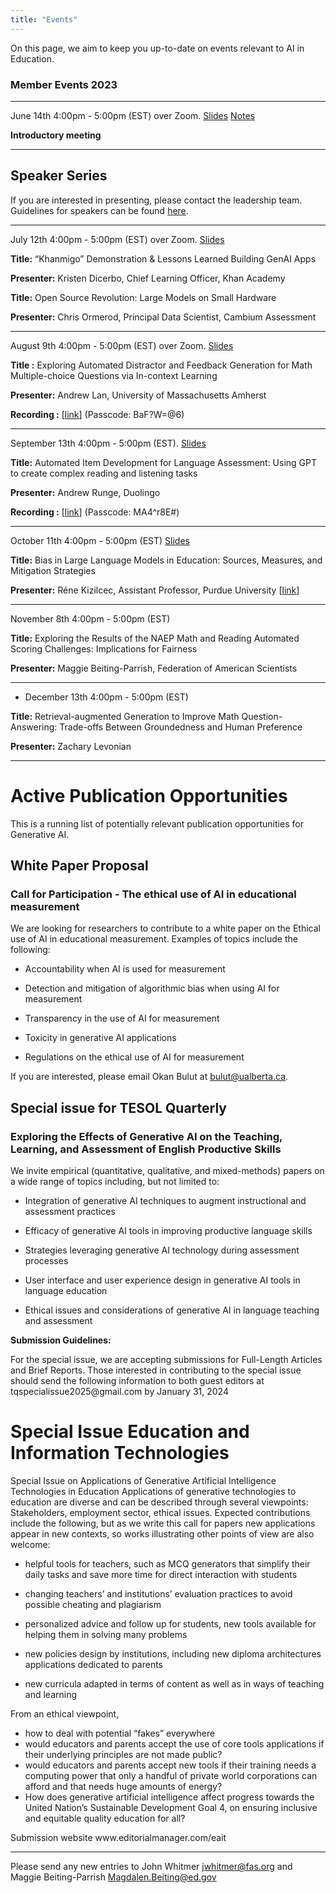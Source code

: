 ```yaml
---
title: "Events"
---
```


On this page, we aim to keep you up-to-date on events relevant to AI in Education.

### **Member Events 2023**

------------------------------------------------------------------------

June 14th 4:00pm - 5:00pm (EST) over Zoom. [Slides](meetings/June2023/slides.html) [Notes](meetings/June14-202.html)

**Introductory meeting**

------------------------------------------------------------------------

## Speaker Series

If you are interested in presenting, please contact the leadership team. Guidelines for speakers can be found [here](guidelines.html).

------------------------------------------------------------------------

July 12th 4:00pm - 5:00pm (EST) over Zoom. [Slides](meetings/July2023/slides.html)

**Title:** "Khanmigo" Demonstration & Lessons Learned Building GenAI Apps

**Presenter:** Kristen Dicerbo, Chief Learning Officer, Khan Academy

**Title:** Open Source Revolution: Large Models on Small Hardware

**Presenter:** Chris Ormerod, Principal Data Scientist, Cambium Assessment

------------------------------------------------------------------------

August 9th 4:00pm - 5:00pm (EST) over Zoom. [Slides](meetings/August2023/slides.html)

**Title :** Exploring Automated Distractor and Feedback Generation for Math Multiple-choice Questions via In-context Learning

**Presenter:** Andrew Lan, University of Massachusetts Amherst

**Recording :** \[[link](https://us06web.zoom.us/rec/share/5o6RtYJJFZgbRRbZBkRfQ9RbuoVnrFN2kFfEAyPRWShEtb-jyrQMmlQK1VfkL707.kgteeW6fkLc5HGnA)\] (Passcode: BaF?W=\@6)

------------------------------------------------------------------------

September 13th 4:00pm - 5:00pm (EST). [Slides](meetings/September2023/slides.html)

**Title:** Automated Item Development for Language Assessment: Using GPT to create complex reading and listening tasks

**Presenter:** Andrew Runge, Duolingo

**Recording :** \[[link](https://us06web.zoom.us/rec/share/4NrrZz3BHsylFTjWaRT5PSZQ7-oqXw0FkuV7igUO26QfY1YcJY5hDYpIj5zcAnYz.mo5Vu0kQERdtpjUP)\] (Passcode: MA4\^r8E#)

------------------------------------------------------------------------

October 11th 4:00pm - 5:00pm (EST) [Slides](meetings/October2023/slides.html)

**Title:** Bias in Large Language Models in Education: Sources, Measures, and Mitigation Strategies

**Presenter:** Réne Kizilcec, Assistant Professor, Purdue University \[[link](https://drive.google.com/file/d/1ln9eJJq4lCOSBscKgvf32eeN_TX5tplH/view?usp=drive_link)\]

------------------------------------------------------------------------

November 8th 4:00pm - 5:00pm (EST)

**Title:** Exploring the Results of the NAEP Math and Reading Automated Scoring Challenges: Implications for Fairness

**Presenter:** Maggie Beiting-Parrish, Federation of American Scientists

------------------------------------------------------------------------

-   December 13th 4:00pm - 5:00pm (EST)

**Title:** Retrieval-augmented Generation to Improve Math Question-Answering: Trade-offs Between Groundedness and Human Preference

**Presenter:** Zachary Levonian

------------------------------------------------------------------------

# Active Publication Opportunities

This is a running list of potentially relevant publication opportunities for Generative AI.

## White Paper Proposal

### Call for Participation - The ethical use of AI in educational measurement

We are looking for researchers to contribute to a white paper on the Ethical use of AI in educational measurement. Examples of topics include the following:

-   Accountability when AI is used for measurement

-   Detection and mitigation of algorithmic bias when using AI for measurement

-   Transparency in the use of AI for measurement

-   Toxicity in generative AI applications

-   Regulations on the ethical use of AI for measurement

If you are interested, please email Okan Bulut at [bulut\@ualberta.ca](mailto:bulut@ualberta.ca).


## Special issue for TESOL Quarterly

### Exploring the Effects of Generative AI on the Teaching, Learning, and Assessment of English Productive Skills

We	invite	empirical (quantitative,	qualitative,	and	mixed-methods)	papers	on	a	wide	range	of	topics including,	but	not	limited	to:

- Integration	of	generative	AI	techniques	to	augment	instructional	and	assessment	practices	
- Efficacy	of	generative	AI	tools	in	improving	productive	language	skills	

- Strategies	leveraging	generative	AI	technology	during	assessment	processes

- User	interface	and	user	experience	design	in	generative	AI	tools	in	language	education

- Ethical	issues	and	considerations of	generative	AI	in	language	teaching	and	assessment

**Submission	Guidelines:**

For	the	special	issue,	we	are	accepting	submissions	for	Full-Length	Articles	and	Brief	Reports.	Those	interested	in	contributing	to	the	special	issue	should	send	the	following	information	to	both	guest	editors	at	tqspecialissue2025@gmail.com by	January	31,	2024

# Special Issue Education and Information Technologies

Special Issue on Applications of Generative Artificial Intelligence Technologies in Education
Applications of generative technologies to education are diverse and can be described through several viewpoints: Stakeholders, employment sector, ethical issues. Expected contributions include the following, but as we write this call for papers new applications appear in new contexts, so works illustrating other points of view are also welcome:

- helpful tools for teachers, such as MCQ generators that simplify their daily tasks and save more time for direct interaction with students

- changing teachers’ and institutions’ evaluation practices to avoid possible cheating and plagiarism

- personalized advice and follow up for students, new tools available for helping them in solving many problems

- new policies design by institutions, including new diploma architectures
applications dedicated to parents
- new curricula adapted in terms of content as well as in ways of teaching and learning

From an ethical viewpoint,

- how to deal with potential “fakes” everywhere
- would educators and parents accept the use of core tools applications if their underlying principles are not made public?
- would educators and parents accept new tools if their training needs a computing power that only a handful of private world corporations can afford and that needs huge amounts of energy?
- How does generative artificial intelligence affect progress towards the United Nation's Sustainable Development Goal 4, on ensuring inclusive and equitable quality education for all? 

Submission website www.editorialmanager.com/eait

---

Please send any new entries to John Whitmer [jwhitmer\@fas.org](mailto:jwhitmer@fas.org){.email} and Maggie Beiting-Parrish [Magdalen.Beiting\@ed.gov](mailto:Magdalen.Beiting@ed.gov){.email}
